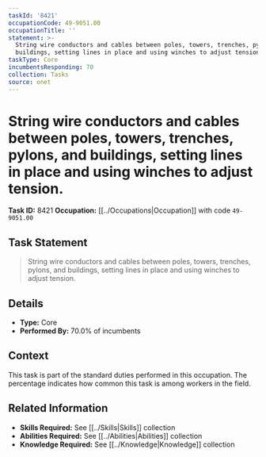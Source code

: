 ```yaml
---
taskId: '8421'
occupationCode: 49-9051.00
occupationTitle: ''
statement: >-
  String wire conductors and cables between poles, towers, trenches, pylons, and
  buildings, setting lines in place and using winches to adjust tension.
taskType: Core
incumbentsResponding: 70
collection: Tasks
source: onet
---
```

# String wire conductors and cables between poles, towers, trenches, pylons, and buildings, setting lines in place and using winches to adjust tension.

**Task ID:** 8421
**Occupation:** [[../Occupations|Occupation]] with code `49-9051.00`

## Task Statement

> String wire conductors and cables between poles, towers, trenches, pylons, and buildings, setting lines in place and using winches to adjust tension.

## Details

- **Type:** Core
- **Performed By:** 70.0% of incumbents

## Context

This task is part of the standard duties performed in this occupation. The percentage indicates how common this task is among workers in the field.

## Related Information

- **Skills Required:** See [[../Skills|Skills]] collection
- **Abilities Required:** See [[../Abilities|Abilities]] collection
- **Knowledge Required:** See [[../Knowledge|Knowledge]] collection

